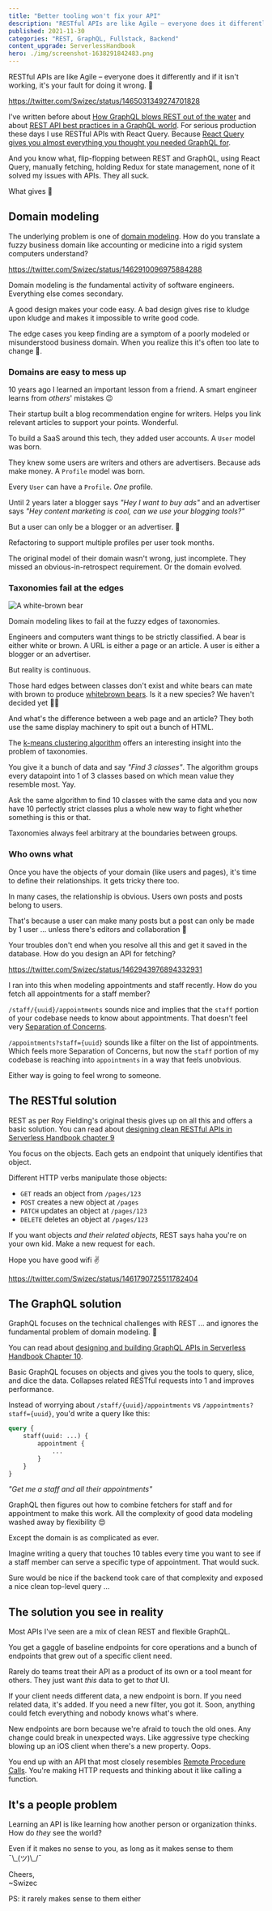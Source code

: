 ```yaml
---
title: "Better tooling won't fix your API"
description: "RESTful APIs are like Agile – everyone does it differently and if it isn't working, it's your fault for doing it wrong. 🤨"
published: 2021-11-30
categories: "REST, GraphQL, Fullstack, Backend"
content_upgrade: ServerlessHandbook
hero: ./img/screenshot-1638291842483.png
---
```


RESTful APIs are like Agile – everyone does it differently and if it isn't working, it's your fault for doing it wrong. 🤨

https://twitter.com/Swizec/status/1465031349274701828

I've written before about [How GraphQL blows REST out of the water](https://swizec.com/blog/how-graphql-blows-rest-out-of-the-water/) and about [REST API best practices in a GraphQL world](https://swizec.com/blog/rest-api-best-practice-in-a-graphql-world/). For serious production these days I use RESTful APIs with React Query. Because [React Query gives you almost everything you thought you needed GraphQL for](https://swizec.com/blog/how-react-query-gives-you-almost-everything-you-thought-you-needed-graphql-for/).

And you know what, flip-flopping between REST and GraphQL, using React Query, manually fetching, holding Redux for state management, none of it solved my issues with APIs. They all suck.

What gives 🤨

## Domain modeling

The underlying problem is one of [domain modeling](https://en.wikipedia.org/wiki/Domain-driven_design). How do you translate a fuzzy business domain like accounting or medicine into a rigid system computers understand?

https://twitter.com/Swizec/status/1462910096975884288

Domain modeling is _the_ fundamental activity of software engineers. Everything else comes secondary.

A good design makes your code easy. A bad design gives rise to kludge upon kludge and makes it impossible to write good code.

The edge cases you keep finding are a symptom of a poorly modeled or misunderstood business domain. When you realize this it's often too late to change 💩.

### Domains are easy to mess up

10 years ago I learned an important lesson from a friend. A smart engineer learns from _others_' mistakes 😉

Their startup built a blog recommendation engine for writers. Helps you link relevant articles to support your points. Wonderful.

To build a SaaS around this tech, they added user accounts. A `User` model was born.

They knew some users are writers and others are advertisers. Because ads make money. A `Profile` model was born.

Every `User` can have a `Profile`. _One_ profile.

Until 2 years later a blogger says _"Hey I want to buy ads"_ and an advertiser says _"Hey content marketing is cool, can we use your blogging tools?"_

But a user can only be a blogger or an advertiser. 💩

Refactoring to support multiple profiles per user took months.

The original model of their domain wasn't wrong, just incomplete. They missed an obvious-in-retrospect requirement. Or the domain evolved.

### Taxonomies fail at the edges

![A white-brown bear](./img/A-white-brown-bear2igh9i.png)

Domain modeling likes to fail at the fuzzy edges of taxonomies.

Engineers and computers want things to be strictly classified. A bear is either white or brown. A URL is either a page or an article. A user is either a blogger or an advertiser.

But reality is continuous.

Those hard edges between classes don't exist and white bears can mate with brown to produce [whitebrown bears](https://en.wikipedia.org/wiki/Grizzly–polar_bear_hybrid). Is it a new species? We haven't decided yet 🤷‍♀️

And what's the difference between a web page and an article? They both use the same display machinery to spit out a bunch of HTML.

The [k-means clustering algorithm](https://en.wikipedia.org/wiki/K-means_clustering) offers an interesting insight into the problem of taxonomies.

You give it a bunch of data and say _"Find 3 classes"_. The algorithm groups every datapoint into 1 of 3 classes based on which mean value they resemble most. Yay.

Ask the same algorithm to find 10 classes with the same data and you now have 10 perfectly strict classes plus a whole new way to fight whether something is this or that.

Taxonomies always feel arbitrary at the boundaries between groups.

### Who owns what

Once you have the objects of your domain (like users and pages), it's time to define their relationships. It gets tricky there too.

In many cases, the relationship is obvious. Users own posts and posts belong to users.

That's because a user can make many posts but a post can only be made by 1 user ... unless there's editors and collaboration 🤔

Your troubles don't end when you resolve all this and get it saved in the database. How do you design an API for fetching?

https://twitter.com/Swizec/status/1462943976894332931

I ran into this when modeling appointments and staff recently. How do you fetch all appointments for a staff member?

`/staff/{uuid}/appointments` sounds nice and implies that the `staff` portion of your codebase needs to know about appointments. That doesn't feel very [Separation of Concerns](https://en.wikipedia.org/wiki/Separation_of_concerns).

`/appointments?staff={uuid}` sounds like a filter on the list of appointments. Which feels more Separation of Concerns, but now the `staff` portion of my codebase is reaching into `appointments` in a way that feels unobvious.

Either way is going to feel wrong to someone.

## The RESTful solution

REST as per Roy Fielding's original thesis gives up on all this and offers a basic solution. You can read about [designing clean RESTful APIs in Serverless Handbook chapter 9](https://serverlesshandbook.dev/serverless-rest-api)

You focus on the objects. Each gets an endpoint that uniquely identifies that object.

Different HTTP verbs manipulate those objects:

- `GET` reads an object from `/pages/123`
- `POST` creates a new object at `/pages`
- `PATCH` updates an object at `/pages/123`
- `DELETE` deletes an object at `/pages/123`

If you want objects _and their related objects_, REST says haha you're on your own kid. Make a new request for each.

Hope you have good wifi ✌️

https://twitter.com/Swizec/status/1461790725511782404

## The GraphQL solution

GraphQL focuses on the technical challenges with REST ... and ignores the fundamental problem of domain modeling. 💩

You can read about [designing and building GraphQL APIs in Serverless Handbook Chapter 10](https://serverlesshandbook.dev/serverless-graphql).

Basic GraphQL focuses on objects and gives you the tools to query, slice, and dice the data. Collapses related RESTful requests into 1 and improves performance.

Instead of worrying about `/staff/{uuid}/appointments` vs `/appointments?staff={uuid}`, you'd write a query like this:

```graphql
query {
	staff(uuid: ...) {
		appointment {
			...
		}
	}
}
```

_"Get me a staff and all their appointments"_

GraphQL then figures out how to combine fetchers for staff and for appointment to make this work. All the complexity of good data modeling washed away by flexibility 😍

Except the domain is as complicated as ever.

Imagine writing a query that touches 10 tables every time you want to see if a staff member can serve a specific type of appointment. That would suck.

Sure would be nice if the backend took care of that complexity and exposed a nice clean top-level query ...

## The solution you see in reality

Most APIs I've seen are a mix of clean REST and flexible GraphQL.

You get a gaggle of baseline endpoints for core operations and a bunch of endpoints that grew out of a specific client need.

Rarely do teams treat their API as a product of its own or a tool meant for others. They just want _this_ data to get to _that_ UI.

If your client needs different data, a new endpoint is born. If you need related data, it's added. If you need a new filter, you got it. Soon, anything could fetch everything and nobody knows what's where.

New endpoints are born because we're afraid to touch the old ones. Any change could break in unexpected ways. Like aggressive type checking blowing up an iOS client when there's a new property. Oops.

You end up with an API that most closely resembles [Remote Procedure Calls](https://en.wikipedia.org/wiki/Remote_procedure_call). You're making HTTP requests and thinking about it like calling a function.

## It's a people problem

Learning an API is like learning how another person or organization thinks. How do _they_ see the world?

Even if it makes no sense to you, as long as it makes sense to them ¯\\\_(ツ)\\\_/¯

Cheers,<br/>
~Swizec

PS: it rarely makes sense to them either
